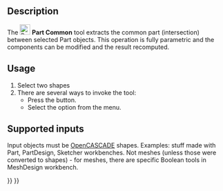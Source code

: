 <languages/>
<translate>

<!--T:6-->
{{Docnav
|[[Part_Fuse|Fuse]]
|[[Part_JoinConnect|JoinConnect]]
|[[Part_Workbench|Part]]
|IconL=Part_Fuse.svg
|IconR=Part_JoinConnect.svg
|IconC=Workbench_Part.svg
}}

<!--T:1-->
{{GuiCommand
|Name=Part Common
|MenuLocation=Part → Boolean → Common
|Workbenches=[[Part_Workbench|Part]]
|SeeAlso=[[Part_Boolean|Part Boolean]], [[Part_Cut|Part Cut]], [[Part_Fuse|Part Fuse]]
}}

==Description== <!--T:10-->

<!--T:2-->
The [[Image:Part_Common.svg|24px]] '''Part Common''' tool extracts the common part (intersection) between selected Part objects. This operation is fully parametric and the components can be modified and the result recomputed.

== Usage == <!--T:11-->

<!--T:3-->
# Select two shapes
# There are several ways to invoke the tool:
#* Press the {{Button|[[Image:Part_Common.svg|16px]] [[Part_Common|Common]]}} button.
#* Select the {{MenuCommand|Part → Boolean → [[Image:Part_Common.svg|16px]] Common}} option from the menu.

== Supported inputs == <!--T:4-->

<!--T:5-->
Input objects must be [[OpenCASCADE|OpenCASCADE]] shapes. Examples: stuff made with Part, PartDesign, Sketcher workbenches. Not meshes (unless those were converted to shapes) - for meshes, there are specific Boolean tools in MeshDesign workbench.


<!--T:7-->
{{Docnav
|[[Part_Fuse|Fuse]]
|[[Part_JoinConnect|JoinConnect]]
|[[Part_Workbench|Part]]
|IconL=Part_Fuse.svg
|IconR=Part_JoinConnect.svg
|IconC=Workbench_Part.svg
}}

</translate>
{{Part_Tools_navi{{#translation:}}}}
{{Userdocnavi{{#translation:}}}}